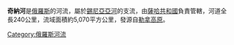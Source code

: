 '''奇納河'''是[[俄羅斯|俄羅斯]]的河流，屬於[[錫尼亞亞河_(勒拿河支流)|錫尼亞亞河]]的支流，由[[薩哈共和國|薩哈共和國]]負責管轄，河道全長240公里，流域面積約5,070平方公里，發源自[[勒拿高原|勒拿高原]]。

{{Russia-geo-stub}}
{{coord|display=title}}
[[Category:俄羅斯河流|Category:俄羅斯河流]]